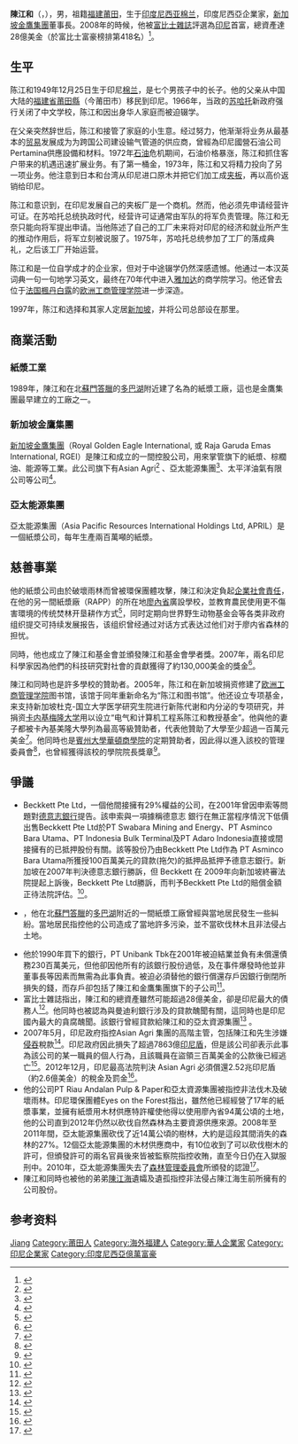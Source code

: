 {{Otheruses|other=名为陈江和的其他人物|陈江和}}
{{Infobox person
| name                  = 陳江和
| other_names           = Sukanto Tanoto
| ethnicity             = 華人
| birth_date            = 1949年12月25日
| birth_place           = {{IDN}}[[棉蘭|棉蘭]]
| residence             = {{SIN}}
| citizenship           = 
| occupation            = 企業家
| networth              = 
| spouse                = 
| children              = 
}}

'''陳江和'''（{{lang-id|'''Sukanto Tanoto'''}}，{{bd|1949年|12月25日}}），男，祖籍[[福建|福建]][[莆田|莆田]]，生于[[印度尼西亚|印度尼西亚]][[棉兰|棉兰]]，印度尼西亞企業家，[[新加坡金鷹集團|新加坡金鷹集團]]董事長。2008年的時候，他被[[富比士|富比士雜誌]]評選為[[印尼|印尼]]首富，總資產達28億美金（於富比士富豪榜排第418名）<ref name="forbes2008">{{cite web |publisher=The Jakarta Post |url=http://www.thejakartapost.com/news/2008/03/07/five-indonesians-039forbes039-rich-list.html |date=2008-03-08 |accessdate=2008-03-13 |title=Five Indonesians on 'Forbes' rich list |archive-date=2021-01-26 |archive-url=https://web.archive.org/web/20210126094826/https://www.thejakartapost.com/news/2008/03/07/five-indonesians-039forbes039-rich-list.html |dead-url=no }}</ref>。

== 生平 ==
陈江和1949年12月25日生于印尼[[棉兰|棉兰]]，是七个男孩子中的长子。他的父亲从中国大陆的[[福建省|福建省]][[莆田縣|莆田縣]]（今莆田市）移民到印尼。1966年，当政的[[苏哈托|苏哈托]]新政府强行关闭了中文学校，陈江和因出身华人家庭而被迫辍学。

在父亲突然辞世后，陈江和接管了家庭的小生意。经过努力，他渐渐将业务从最基本的[[贸易|贸易]]发展成为为跨国公司建设输气管道的供应商，曾經為印尼國營石油公司Pertamina供應設備和材料。1972年[[石油|石油]]危机期间，石油价格暴涨，陈江和抓住客户带来的机遇迅速扩展业务。有了第一桶金，1973年，陈江和又将精力投向了另一项业务。他注意到日本和台湾从印尼进口原木并把它们加工成[[夹板|夹板]]，再以高价返销给印尼。

陈江和意识到，在印尼发展自己的夹板厂是一个商机。然而，他必须先申请经营许可证。在苏哈托总统执政时代，经营许可证通常由军队的将军负责管理。陈江和无奈只能向将军提出申请。当他陈述了自己的工厂未来将对印尼的经济和就业所产生的推动作用后，将军立刻被说服了。1975年，苏哈托总统参加了工厂的落成典礼，之后该工厂开始运营。

陈江和是一位自学成才的企业家，但对于中途辍学仍然深感遗憾。他通过一本汉英词典一句一句地学习英文，最终在70年代中进入[[雅加达|雅加达]]的商学院学习。他还曾去位于[[法国|法国]][[楓丹白露|楓丹白露]]的[[欧洲工商管理学院|欧洲工商管理学院]]进一步深造。

1997年，陈江和选择和其家人定居[[新加坡|新加坡]]，并将公司总部设在那里。

==商業活動==
===紙漿工業===
1989年，陳江和在北[[蘇門答臘|蘇門答臘]]的[[多巴湖|多巴湖]]附近建了名為{{link-en|PT Inti Indorayon Utama|PT Inti Indorayon Utama}}的紙漿工廠，這也是金鷹集團最早建立的工廠之一。

===新加坡金鷹集團===
[[新加坡金鷹集團|新加坡金鷹集團]]（Royal Golden Eagle International, 或 Raja Garuda Emas International, RGEI）是陳江和成立的一間控股公司，用來掌管旗下的紙漿、棕櫚油、能源等工業。此公司旗下有Asian Agri<ref>{{cite web |title=Agro Industry |url=http://www.rgmi.com/index.php/content/view/19/32/ |accessdate=2007-10-15 |publisher=RGM International |archiveurl=https://web.archive.org/web/20071011005429/http://rgmi.com/index.php/content/view/19/32/ |archivedate=2007-10-11 |deadurl=yes }}</ref> 、亞太能源集團<ref>{{cite web |title=Fibre, Pulp & Paper |url=http://www.rgmi.com/index.php/content/view/18/30/ |accessdate=2007-10-15 |publisher=RGM International |archiveurl=https://web.archive.org/web/20071011005314/http://rgmi.com/index.php/content/view/18/30/ |archivedate=2007-10-11 |deadurl=yes }}</ref>、太平洋油氣有限公司等公司<ref>{{cite web |title=Energy Resource Development |url=http://www.rgmi.com/index.php/content/view/21/34/ |accessdate=2007-10-15 |publisher=RGM International |archiveurl=https://web.archive.org/web/20071011005451/http://rgmi.com/index.php/content/view/21/34/ |archivedate=2007-10-11 |deadurl=yes }}</ref>。

===亞太能源集團===
亞太能源集團（Asia Pacific Resources International Holdings Ltd, APRIL）是一個紙漿公司，每年生產兩百萬噸的紙漿。

==慈善事業==
他的紙漿公司由於破壞雨林而曾被環保團體攻擊，陳江和決定負起[[企業社會責任|企業社會責任]]，在他的另一間紙漿廠（RAPP）的所在地[[廖內省|廖內省]]廣設學校，並教育農民使用更不傷害環境的传统焚林开垦耕作方式<ref>{{cite news | publisher=The Jakarta Post | title=Pulp mills put heavy pressure on forests: Study | url=http://www.thejakartapost.com/yesterdaydetail.asp?fileid=20020209.J04 | date=2002-02-09 | accessdate=2007-10-15 | archiveurl=https://web.archive.org/web/20071117043333/http://www.thejakartapost.com/yesterdaydetail.asp?fileid=20020209.J04 | archivedate=2007-11-17 | deadurl=yes }}</ref>，同时定期向世界野生动物基金会等各类非政府组织提交可持续发展报告，该组织曾经通过对话方式表达过他们对于廖内省森林的担忧。

同時，他也成立了陳江和基金會並頒發陳江和基金會學者獎。2007年，兩名印尼科學家因為他們的科技研究對社會的貢獻獲得了約130,000美金的獎金<ref>{{cite news | publisher=The Jakarta Post | title=RI not giving enough toward research and development | date=2007-09-08 | accessdate=2007-03-13 | url=http://www.thejakartapost.com/news/2007/08/09/ri-not-giving-enough-toward-research-and-development.html-0 | deadurl=yes | archiveurl=https://web.archive.org/web/20110607101314/http://www.thejakartapost.com/news/2007/08/09/ri-not-giving-enough-toward-research-and-development.html-0 | archivedate=2011-06-07 }}</ref>。

陳江和同時也是許多學校的贊助者。2005年，陈江和在新加坡捐资修建了[[欧洲工商管理学院|欧洲工商管理学院]]图书馆，该馆于同年重新命名为“陈江和图书馆”。他还设立专项基金，来支持新加坡杜克-国立大学医学研究生院进行新陈代谢和内分泌的专项研究，并捐资[[卡内基梅隆大学|卡内基梅隆大学]]用以设立“电气和计算机工程系陈江和教授基金”。他與他的妻子都被卡內基美隆大學列為最高等級贊助者，代表他贊助了大學至少超過一百萬元美金<ref>{{cite web | url=http://www.carnegiemellontoday.com/article.asp?aid=277 | title=individual highlands circle members | deadurl=yes | archiveurl=https://web.archive.org/web/20061102075917/http://www.carnegiemellontoday.com/article.asp?Aid=277 | archivedate=2006-11-02 }}</ref>。他同時也是[[華頓商學院|賓州大學華頓商學院]]的定期贊助者，因此得以進入該校的管理委員會<ref>{{cite web| url=http://www.wharton.upenn.edu/about/board-of-overseers.cfm| title=Wharton School Board of Overseers| deadurl=yes| archiveurl=https://web.archive.org/web/20100313231239/http://www.wharton.upenn.edu/about/board-of-overseers.cfm| archivedate=2010-03-13}}</ref>，也曾經獲得該校的學院院長獎章<ref>{{cite web | url=http://news.wharton.upenn.edu/press-releases/2012/10/wharton-school-announces-highest-honor-to-two-prominent-alumni-2012/ | title=Wharton School Announces Highest Honor to two Prominent Alumni 2012 | access-date=2013-03-28 | archive-date=2021-01-19 | archive-url=https://web.archive.org/web/20210119125951/https://news.wharton.upenn.edu/press-releases/2012/10/wharton-school-announces-highest-honor-to-two-prominent-alumni-2012/ | dead-url=no }}</ref>。

==爭議==
* Beckkett Pte Ltd，一個他間接擁有29%權益的公司，在2001年曾因申索等問題對[[德意志銀行|德意志銀行]]提告。該申索與一項據稱德意志 銀行在無正當程序情況下低價出售Beckkett Pte Ltd於PT Swabara Mining and Energy、PT Asminco Bara Utama、PT Indonesia Bulk Terminal及PT Adaro Indonesia直接或間接擁有的已抵押股份有關。該等股份乃由Beckkett Pte Ltd作為 PT Asminco Bara Utama所獲授100百萬美元的貸款(拖欠)的抵押品抵押予德意志銀行。新加坡在2007年判決德意志銀行勝訴，但 Beckkett 在 2009年向新加坡終審法院提起上訴後，Beckkett Pte Ltd勝訴，而判予Beckkett Pte Ltd的賠償金額正待法院評估。<ref>{{Cite web |url=http://www.forbes.com/global/2007/1224/044.html |title=A new chapter |access-date=2013-03-28 |archive-date=2020-06-12 |archive-url=https://web.archive.org/web/20200612064320/https://www.forbes.com/global/2007/1224/044.html |dead-url=no }}</ref>。
* {{link-en|PT Inti Indorayon Utama|PT Inti Indorayon Utama}}，他在北[[蘇門答臘|蘇門答臘]]的[[多巴湖|多巴湖]]附近的一間紙漿工廠曾經與當地居民發生一些糾紛。當地居民指控他的公司造成了當地許多污染，並不當砍伐林木且非法侵占土地。
* 他於1990年買下的銀行，PT Unibank Tbk在2001年被迫結業並負有未償還債務230百萬美元，但他卻因他所有的該銀行股份過低，及在事件爆發時他並非董事長等因素而無需為此事負責。{{link-en|印尼銀行重建組織|Indonesian Bank Restructuring Agency}}被迫必須替他的銀行償還存戶因銀行倒閉所損失的錢，而存戶卻包括了陳江和金鷹集團旗下的子公司<ref>{{Cite web |url=http://www.cifor.org/publications/pdf_files/Books/BSetiono0701.pdf |title=Debt Settlement of Indonesian Forestry Companies |access-date=2013-03-28 |archive-date=2021-02-10 |archive-url=https://web.archive.org/web/20210210234645/https://www.cifor.org/publications/pdf_files/Books/BSetiono0701.pdf |dead-url=no }}</ref>。
* 富比士雜誌指出，陳江和的總資產雖然可能超過28億美金，卻是印尼最大的債務人<ref>{{cite news|url=http://www.financeasia.com/News/67086,why-is-sukanto-tanoto-laughing.aspx|title=Why is Sukanto Tanoto laughing?|newspaper=Finance Asia|accessdate=2013-03-28|archive-date=2016-05-15|archive-url=https://web.archive.org/web/20160515054918/http://www.financeasia.com/News/67086,why-is-sukanto-tanoto-laughing.aspx|dead-url=no}}</ref>。他同時也被認為與曼迪利銀行涉及的貸款醜聞有關，這同時也是印尼國內最大的貪腐醜聞。該銀行曾經貸款給陳江和的亞太資源集團<ref>{{cite news|url=http://www.atimes.com/atimes/Southeast_Asia/HJ14Ae01.html|title=Trials and travails of Indonesia's richest man|author=Bill Guerin|publisher=Asia Times|language=en|date=Oct 14, 2006|accessdate=2013-03-28|archive-date=2021-02-10|archive-url=https://web.archive.org/web/20210210225615/http://www.atimes.com/atimes/Southeast_Asia/HJ14Ae01.html|dead-url=yes}}</ref> 。
* 2007年5月，印尼政府指控Asian Agri 集團的高階主管，包括陳江和先生涉嫌[[侵吞|侵吞]]稅款<ref>{{cite news |publisher=Tempo |url=http://www.tempointeraktif.com/hg/nasional/2007/05/16/brk,20070516-100106,uk.html |title=Tax Officials to Hunt Down Sukanto Tanoto |date=2007-05-26 |accessdate=2007-10-15 |archive-date=2011-09-27 |archive-url=https://web.archive.org/web/20110927213744/http://www.tempointeraktif.com/hg/nasional/2007/05/16/brk,20070516-100106,uk.html |dead-url=yes }}</ref>。印尼政府因此損失了超過7863億[[印尼盾|印尼盾]]，但是該公司卻表示此事為該公司的某一職員的個人行為，且該職員在盜領三百萬美金的公款後已經逃亡<ref name="teo">{{cite news |title=From rags to US$2.8b fortune |publisher=Business Times Singapore |author=Laurel Teo |date=2007-04-07 |accessdate=2007-10-15 |url=http://www.rgmi.com/index.php/component/option,com_docman/Itemid,/task,doc_download/gid,8/ |archiveurl=https://web.archive.org/web/20070705183323/http://www.rgmi.com/index.php/component/option%2Ccom_docman/Itemid%2C/task%2Cdoc_download/gid%2C8/ |archivedate=2007-07-05 |deadurl=yes }}</ref>。2012年12月，印尼最高法院判決 Asian Agri 必須償還2.52兆印尼盾（約2.6億美金）的稅金及罰金<ref>{{cite news |publisher=Jakarta Globe |url=http://www.thejakartaglobe.com/home/asian-agri-ordered-to-pay-back-tax/563945 |title=Asian Agri Ordered to Pay Back Tax |date=2012-12-29 |accessdate=2012-12-29 |deadurl=yes |archiveurl=https://web.archive.org/web/20130102004044/http://www.thejakartaglobe.com/home/asian-agri-ordered-to-pay-back-tax/563945 |archivedate=2013-01-02 }}</ref>。
* 他的公司PT Riau Andalan Pulp & Paper和亞太資源集團被指控非法伐木及破壞雨林。印尼環保團體Eyes on the Forest指出，雖然他已經經營了17年的紙漿事業，並擁有紙漿用木材供應特許權使他得以使用廖內省94萬公頃的土地，他的公司直到2012年仍然以砍伐自然森林為主要資源供應來源。2008年至2011年間，亞太能源集團砍伐了近14萬公頃的樹林，大約是這段其間消失的森林的27%。12個亞太能源集團的木材供應商中，有10位收到了可以砍伐樹木的許可，但頒發許可的兩名官員後來皆被監察院指控收賄，直至今日仍在入獄服刑中。2010年，亞太能源集團失去了[[森林管理委員會|森林管理委員會]]所頒發的認證<ref>{{Cite web |url=http://www.eyesontheforest.or.id/attach/EoF%20(20Dec12)%20APRIL%20Riau%20Sumatras%20biggest%20forest%20pulper%202009%20to%202012.pdf |title=Asia Pacific Resources International Limited (APRIL): Riau, Sumatra’s biggest forest pulper 2009 to 2012. Questionable legality, social conflicts and global warming |access-date=2013-03-28 |archive-date=2017-06-27 |archive-url=https://web.archive.org/web/20170627035329/http://eyesontheforest.or.id/attach/EoF%20(20Dec12)%20APRIL%20Riau%20Sumatras%20biggest%20forest%20pulper%202009%20to%202012.pdf |dead-url=yes }}</ref>。
* 陳江和同時也被他的弟弟[[陳江海|陳江海]]遺孀及遺孤指控非法侵占陳江海生前所擁有的公司股份。

== 参考资料 ==
{{Reflist}}

{{中华海外联谊会第三届理事会}}

{{Authority control}}
{{DEFAULTSORT:Chen陈}}
[[Category:陳姓|Jiang]]
[[Category:莆田人|Category:莆田人]]
[[Category:海外福建人|Category:海外福建人]]
[[Category:華人企業家|Category:華人企業家]]
[[Category:印尼企業家|Category:印尼企業家]]
[[Category:印度尼西亞億萬富豪|Category:印度尼西亞億萬富豪]]